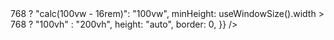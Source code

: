 

<Bleed full>
  <Head><title>Public API | OneHash</title></Head>
  <IframeResizer
    autoResize
    src={process.env.NEXT_PUBLIC_SWAGGER_DOCS_URL || "https://developer.cal.com"}
    frameBorder="0"
    style={{
      width: useWindowSize().width > 768 ? "calc(100vw - 16rem)": "100vw",
      minHeight: useWindowSize().width > 768 ? "100vh" : "200vh",
      height: "auto",
      border: 0,
    }}
  />
</Bleed>

